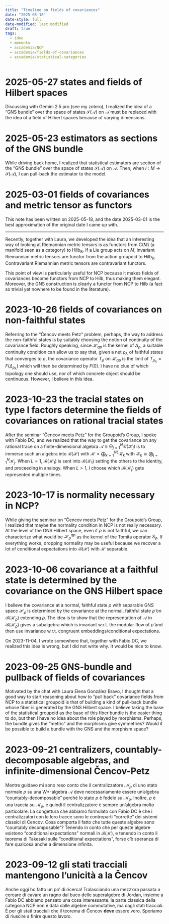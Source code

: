 ```yaml
---
title: "Timeline on fields of covariances"
date: "2025-05-18"
date-style: full
date-modified: last modified
draft: true
tags:
  - idee
  - memento
  - accademia/NCP
  - accademia/fields-of-covariances
  - accademia/statistical-categories
---
```


# 2025-05-27 states and fields of Hilbert spaces

Discussing with Gemini 2.5 pro (see my zotero), I realized the idea of a "GNS bundle" over the space of states $\mathcal{S}(\mathscr{A})$ on $\mathscr{A}$ must be replaced with the idea of a field of Hilbert spaces because of varying dimensions. 

# 2025-05-23 estimators as sections of the GNS bundle

While driving back home, I realized that statistical estimators are section of the "GNS bundle" over the space of states $\mathcal{S}(\mathscr{A})$ on $\mathscr{A}$. Then, when $i:M\rightarrow \mathcal{S}(\mathscr{A})$, I can pull-back the estimator to the model. 

# 2025-03-01 fields of covariances and metric tensor as functors

This note has been written on 2025-05-18, and the date 2025-03-01 is the best approximation of the original date I came up with. 

---

Recently, together with Laura, we developed the idea that an interesting way of looking at Riemannian metric tensors is as functors from $\mathsf{C}(M)$ (a manifold seen as a category) to $\mathsf{Hilb}_{\mathbb{R}}$. If a Lie group acts on $M$, invariant Riemannian metric tensors are functor from the action groupoid to $\mathsf{Hilb}_{\mathbb{R}}$. Contravariant Riemannian metric tensors are contravariant functors.

This point of view is particularly useful for $\mathsf{NCP}$ because it makes fields of covariances become functors from $\mathsf{NCP}$ to $\mathsf{Hilb}$, thus making them elegant. Moreover, the GNS construction is clearly a functor from $\mathsf{NCP}$ to $\mathsf{Hilb}$ (a fact so trivial yet nowhere to be found in the literature).



# 2023-10-26 fields of covariances on non-faithful states

Referring to the "Čencov meets Petz" problem, perhaps, the way to address the non-faithful states is by suitably choosing the notion of continuity of the covariance field. Roughly speaking, since $\mathcal{H}_{qp}$ is the kernel of $\Delta_{\rho}$, a suitable continuity condition can allow us to say that, given a net $\rho_{\lambda}$ of faithful states that converges to $\rho$, the covariance operator $T_{\rho}$ on $\mathcal{H}_{qp}$ is the limit of $T_{\rho_{\lambda}}=F(\Delta_{\rho_{\lambda}})$ which will then be determined by $F(0)$. I have no clue of which topology one should use, nor of which concrete object should be continuous. However, I believe in this idea. 

# 2023-10-23 the tracial states on type I factors determine the fields of covariances on rational tracial states

After the seminar "Čencov meets Petz" for the Groupoid's Group, I spoke with Fabio DC, and we realized that the way to get the covariance on any rational trace on a finite-dimensional algebra $\mathscr{A}\cong\bigoplus_{j=1}^{N}\mathcal{B}(\mathcal{H}_{j})$ is to immerse such an algebra into $\mathcal{B}(\mathcal{H})$ with $\mathcal{H}=\bigoplus_{k=1}^{NL}\mathcal{K}_{k}$ with $\mathcal{K}_{k}\cong\bigotimes_{j=1}^{N}\mathcal{H}_{j}$. When $L=1$, $\mathcal{B}(\mathcal{H}_{1})$ is sent into $\mathcal{B}(\mathcal{K}_{1})$ setting the others to the identity, and proceeding in analogy. When $L>1$, I choose which $\mathcal{B}(\mathcal{H}_{j})$ gets represented multiple times.  

# 2023-10-17 is normality necessary in NCP?

While giving the seminar on "Čencov meets Petz" for the Groupoid's Group, I realized that maybe the normality condition in $\mathsf{NCP}$ is not really necessary. At the level of the GNS Hilbert space, even if $\rho$ is not faithful, we can characterize what would be $\mathcal{H}_{\rho}^{qp}$ as the kernel of the Tomita operator $S_{\rho}$. If everything works, dropping normality may be useful because we recover a lot of conditional expectations into $\mathcal{B}(\mathcal{H})$ with $\mathcal{H}$ separable. 

# 2023-10-06 covariance at a faithful state is determined by the covariance on the GNS Hilbert space

I believe the covariance at a normal, faithful state $\rho$ with separable GNS space $\mathcal{H}_{\rho}$  is determined by the covariance at the normal, faithful state $\tilde{\rho}$ on $\mathcal{B}(\mathcal{H}_{\rho})$ extending $\rho$. The idea is to show that the representation of $\mathcal{A}$ in $\mathcal{B}(\mathcal{H}_{\rho}$) gives a subalgebra which is invariant w.r.t. the modular flow of $\tilde{\rho}$ and then use invariance w.r.t. congruent embeddings/conditional expectations.  

On 2023-11-04, I wrote somewhere that, together with Fabio DC, we realized this idea is wrong, but I did not write why. It would be nice to know.

# 2023-09-25 GNS-bundle and pullback of fields of covariances

 Motivated by the chat with Laura Elena González Bravo, I thought that a good way to start reasoning about how to "pull back" covariance fields from NCP to a statistical groupoid is that of building a kind of pull-back bundle whose fiber is generated by the GNS Hilbert space. I believe taking the base of the statistical groupoid as the base of this fiber bundle is the easier thing to do, but then I have no idea about the role played by morphisms. Perhaps, the bundle gives the "metric" and the morphisms give symmetries? Would it be possible to build a bundle with the GNS and the morphism space? 
 
# 2023-09-21 centralizers, countably-decomposable algebras, and infinite-dimensional Čencov-Petz

 Mentre guidavo mi sono reso conto che il centralizzatore $\mathscr{M}_{\rho}$ di uno stato normale $\rho$ su una W*-algebra $\mathscr{A}$ deve necessariamente essere un'algebra "countably-decomposable" perché lo stato $\rho$ è fedele su $\mathscr{M}_{\rho}$. Inoltre, $\rho$ è una traccia su $\mathscr{M}_{\rho}$, e quindi il centralizzatore è sempre un'algebra molto particolare. La congettura che abbiamo formulato con Fabio DC è che i centralizzatori con le loro tracce sono le controparti "corrette" dei sistemi classici di Cencov. Cosa comporta il fatto che tutte queste algebre sono "countably decomposable"? Tenendo in conto che per queste algebre esistono "conditional expectations" normali in $\mathcal{B}(\mathcal{H})$, e tenendo in conto il teorema di Takesaki sulle "conditional expectations", forse c'è speranza di fare qualcosa anche a dimensione infinita. 

# 2023-09-12 gli stati tracciali mantengono l'unicità a la Čencov

  Anche oggi ho fatto un po' di ricerca! Tralasciando una mezz'ora passata a cercare di cavare un ragno dal buco delle superalgebre di Jordan, insieme a Fabio DC abbiamo pensato una cosa interessante: la parte classica della categoria NCP non è data dalle algebre commutative, ma dagli stati tracciali. È per gli stati tracciali che il teorema di Čencov **deve** essere vero. Speriamo di riuscire a finire questo lavoro. 